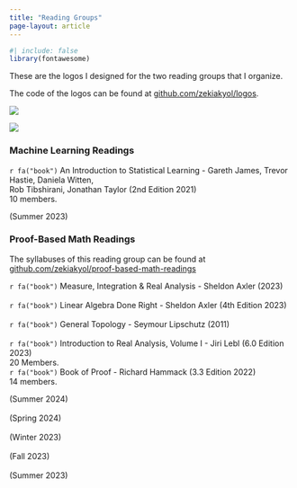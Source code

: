 ```yaml
---
title: "Reading Groups"
page-layout: article
---
```


```r
#| include: false
library(fontawesome)
```

These are the logos I designed for the two reading groups that I organize.

The code of the logos can be found at [github.com/zekiakyol/logos](https://github.com/zekiakyol/logos){target="_blank"}.

::: {layout-ncol=2}
![](logos_png/mlreadings_logo.png)

![](logos_png/proofbasedmath_readings_logo.png)
:::

### **Machine Learning Readings**

::: {.d-flex .justify-content-between}
::: {}
`r fa("book")` An Introduction to Statistical Learning - Gareth James, Trevor Hastie, Daniela Witten, <br>
Rob Tibshirani, Jonathan Taylor (2nd Edition 2021) <br> 
10 members.
:::
::: {.text-end}
(Summer 2023) <br> 
:::
:::

### **Proof-Based Math Readings**

The syllabuses of  this reading group can be found at [github.com/zekiakyol/proof-based-math-readings](https://github.com/zekiakyol/proof-based-math-readings)

::: {.d-flex .justify-content-between}
::: {}
`r fa("book")` Measure, Integration & Real Analysis - Sheldon Axler (2023) <br> <br>
`r fa("book")` Linear Algebra Done Right - Sheldon Axler (4th Edition 2023) <br> <br>
`r fa("book")` General Topology - Seymour Lipschutz (2011) <br> <br>
`r fa("book")` Introduction to Real Analysis, Volume I - Jiri Lebl (6.0 Edition 2023) <br> 
20 Members. <br>
`r fa("book")` Book of Proof - Richard Hammack (3.3 Edition 2022) <br> 
14 members. <br>
:::
::: {.text-end}
(Summer 2024) <br> <br>
(Spring 2024) <br> <br>
(Winter 2023) <br> <br>
(Fall 2023) <br> <br>
(Summer 2023) <br> <br>
:::
:::
